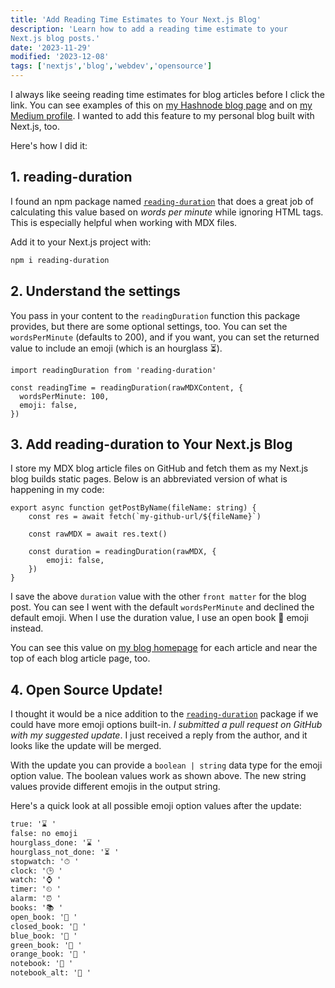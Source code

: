 ```yaml
---
title: 'Add Reading Time Estimates to Your Next.js Blog'
description: 'Learn how to add a reading time estimate to your 
Next.js blog posts.'
date: '2023-11-29'
modified: '2023-12-08'
tags: ['nextjs','blog','webdev','opensource']
---
```


I always like seeing reading time estimates for blog articles before I click the link. You can see examples of this on [my Hashnode blog page](https://yesdavidgray.com/) and on [my Medium profile](https://medium.com/@davegray_86804). I wanted to add this feature to my personal blog built with Next.js, too. 

Here's how I did it: 

## 1. reading-duration 

I found an npm package named [`reading-duration`](https://www.npmjs.com/package/reading-duration) that does a great job of calculating this value based on _words per minute_ while ignoring HTML tags. This is especially helpful when working with MDX files.  

Add it to your Next.js project with:
```bash
npm i reading-duration
```

## 2. Understand the settings 

You pass in your content to the `readingDuration` function this package provides, but there are some optional settings, too. You can set the `wordsPerMinute` (defaults to 200), and if you want, you can set the returned value to include an emoji (which is an hourglass ⏳). 

```tsx
import readingDuration from 'reading-duration'

const readingTime = readingDuration(rawMDXContent, {
  wordsPerMinute: 100, 
  emoji: false,
})
```

## 3. Add reading-duration to Your Next.js Blog

I store my MDX blog article files on GitHub and fetch them as my Next.js blog builds static pages. Below is an abbreviated version of what is happening in my code: 

```tsx
export async function getPostByName(fileName: string) {
    const res = await fetch(`my-github-url/${fileName}`)

    const rawMDX = await res.text()

    const duration = readingDuration(rawMDX, {
        emoji: false,
    })
}
```
I save the above `duration` value with the other `front matter` for the blog post. You can see I went with the default `wordsPerMinute` and declined the default emoji. When I use the duration value, I use an open book 📖 emoji instead.

You can see this value on [my blog homepage](https://www.davegray.codes/) for each article and near the top of each blog article page, too.

## 4. Open Source Update!

I thought it would be a nice addition to the [`reading-duration`](https://www.npmjs.com/package/reading-duration) package if we could have more emoji options built-in. _I submitted a pull request on GitHub with my suggested update_. I just received a reply from the author, and it looks like the update will be merged. 

With the update you can provide a `boolean | string` data type for the emoji option value. The boolean values work as shown above. The new string values provide different emojis in the output string. 

Here's a quick look at all possible emoji option values after the update:

```txt
true: '⌛ '
false: no emoji
hourglass_done: '⌛ '
hourglass_not_done: '⏳ '
stopwatch: '⏱ '
clock: '🕒 '
watch: '⌚ '
timer: '⏲ '
alarm: '⏰ '
books: '📚 '
open_book: '📖 '
closed_book: '📕 '
blue_book: '📘 '
green_book: '📗 '
orange_book: '📙 '
notebook: '📓 '
notebook_alt: '📔 '
```

